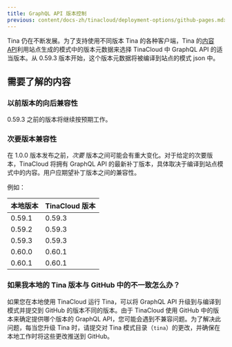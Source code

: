 ```yaml
---
title: GraphQL API 版本控制
previous: content/docs-zh/tinacloud/deployment-options/github-pages.mdx
---
```


Tina 仍在不断发展。为了支持使用不同版本 Tina 的各种客户端，Tina 的[内容 API](../#content-api)利用站点生成的模式中的版本元数据来选择 TinaCloud 中 GraphQL API 的适当版本。从 0.59.3 版本开始，这个版本元数据将被编译到站点的模式 json 中。

## 需要了解的内容

### 以前版本的向后兼容性

0.59.3 之前的版本将继续按预期工作。

### 次要版本兼容性

在 1.0.0 版本发布之前，_次要_ 版本之间可能会有重大变化。对于给定的次要版本，TinaCloud 将拥有 GraphQL API 的最新补丁版本，具体取决于编译到站点模式中的内容。用户应期望补丁版本之间的兼容性。

例如：

| 本地版本    | TinaCloud 版本 |
| ----------- | -------------- |
| 0.59.1      | 0.59.3         |
| 0.59.2      | 0.59.3         |
| 0.59.3      | 0.59.3         |
| 0.60.0      | 0.60.1         |
| 0.60.1      | 0.60.1         |

### 如果我本地的 Tina 版本与 GitHub 中的不一致怎么办？

如果您在本地使用 TinaCloud 运行 Tina，可以将 GraphQL API 升级到与编译到模式并提交到 GitHub 的版本不同的版本。由于 TinaCloud 使用 GitHub 中的版本来确定提供哪个版本的 GraphQL API，您可能会遇到不兼容问题。为了解决此问题，每当您升级 Tina 时，请提交对 Tina 模式目录（`tina`）的更改，并确保在本地工作时将这些更改推送到 GitHub。